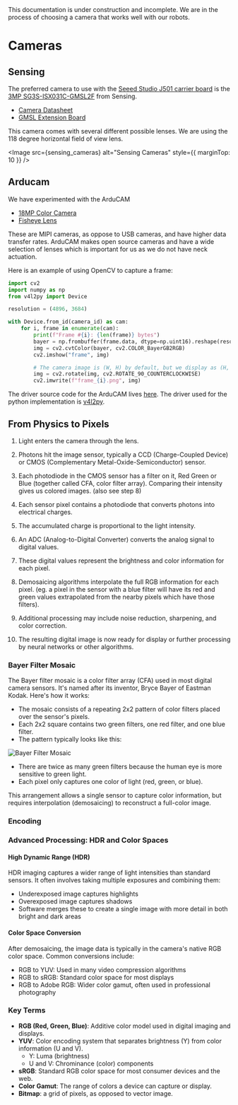 
<Callout type="warning" emoji="⚠️">
This documentation is under construction and incomplete. We are in the process of choosing a camera that works well with our robots.
</Callout>


# Cameras

## Sensing

The preferred camera to use with the [Seeed Studio J501 carrier board](mcu.mdx) is the [3MP SG3S-ISX031C-GMSL2F](https://www.sensing-world.com/en/pd.jsp?id=23) from Sensing.

- [Camera Datasheet](https://autosensee.feishu.cn/file/NvhcbDq4Wo0e4DxG1d7cP19QnIf)
- [GMSL Extension Board](https://www.seeedstudio.com/reServer-Industrial-J501-GMSL-extension-board-p-5949.html)

This camera comes with several different possible lenses. We are using the 118 degree horizontal field of view lens.

<Image src={sensing_cameras} alt="Sensing Cameras" style={{ marginTop: 10 }} />

## Arducam

We have experimented with the ArduCAM

- [18MP Color Camera](https://www.arducam.com/product/arducam-pivariety-18mp-ar1820hs-color-camera-module-for-rpi-cam-b0367)
- [Fisheye Lens](https://www.arducam.com/product/arducam-180-degree-fisheye-1-2-3-m12-mount-with-lens-adapter-for-raspberry-pi-high-quality-camera/)

These are MIPI cameras, as oppose to USB cameras, and have higher data transfer rates.
ArduCAM makes open source cameras and have a wide selection of lenses which is important
for us as we do not have neck actuation.

Here is an example of using OpenCV to capture a frame:

```python
import cv2
import numpy as np
from v4l2py import Device

resolution = (4896, 3684)

with Device.from_id(camera_id) as cam:
    for i, frame in enumerate(cam):
        print(f"Frame #{i}: {len(frame)} bytes")
        bayer = np.frombuffer(frame.data, dtype=np.uint16).reshape(resolution[::-1])
        img = cv2.cvtColor(bayer, cv2.COLOR_BayerGB2RGB)
        cv2.imshow("frame", img)

        # The camera image is (W, H) by default, but we display as (H, W).
        img = cv2.rotate(img, cv2.ROTATE_90_COUNTERCLOCKWISE)
        cv2.imwrite(f"frame_{i}.png", img)
```

The driver source code for the ArduCAM lives [here](https://github.com/ArduCAM/MIPI_Camera).
The driver used for the python implementation is [v4l2py](https://github.com/tiagocoutinho/v4l2py/tree/master).

## From Physics to Pixels

1. Light enters the camera through the lens.

2. Photons hit the image sensor, typically a CCD (Charge-Coupled Device) or CMOS (Complementary Metal-Oxide-Semiconductor) sensor.

3. Each photodiode in the CMOS sensor has a filter on it, Red Green or Blue (together called CFA, color filter array). Comparing their intensity gives us colored images. (also see step 8)

4. Each sensor pixel contains a photodiode that converts photons into electrical charges.

5. The accumulated charge is proportional to the light intensity.

6. An ADC (Analog-to-Digital Converter) converts the analog signal to digital values.

7. These digital values represent the brightness and color information for each pixel.

8. Demosaicing algorithms interpolate the full RGB information for each pixel.
    (eg. a pixel in the sensor with a blue filter will have its red and green values extrapolated from the nearby pixels which have those filters).

9. Additional processing may include noise reduction, sharpening, and color correction.

10. The resulting digital image is now ready for display or further processing by neural networks or other algorithms.

### Bayer Filter Mosaic

The Bayer filter mosaic is a color filter array (CFA) used in most digital camera sensors. It's named after its inventor, Bryce Bayer of Eastman Kodak. Here's how it works:

- The mosaic consists of a repeating 2x2 pattern of color filters placed over the sensor's pixels.
- Each 2x2 square contains two green filters, one red filter, and one blue filter.
- The pattern typically looks like this:

<Image src={bayer} alt="Bayer Filter Mosaic" width={250} height={250} />

- There are twice as many green filters because the human eye is more sensitive to green light.
- Each pixel only captures one color of light (red, green, or blue).

This arrangement allows a single sensor to capture color information, but requires interpolation (demosaicing) to reconstruct a full-color image.


### Encoding



### Advanced Processing: HDR and Color Spaces

#### High Dynamic Range (HDR)

HDR imaging captures a wider range of light intensities than standard sensors. It often involves taking multiple exposures and combining them:

- Underexposed image captures highlights
- Overexposed image captures shadows
- Software merges these to create a single image with more detail in both bright and dark areas

#### Color Space Conversion

After demosaicing, the image data is typically in the camera's native RGB color space. Common conversions include:

- RGB to YUV: Used in many video compression algorithms
- RGB to sRGB: Standard color space for most displays
- RGB to Adobe RGB: Wider color gamut, often used in professional photography

### Key Terms

- **RGB (Red, Green, Blue)**: Additive color model used in digital imaging and displays.
- **YUV**: Color encoding system that separates brightness (Y) from color information (U and V).
  - Y: Luma (brightness)
  - U and V: Chrominance (color) components
- **sRGB**: Standard RGB color space for most consumer devices and the web.
- **Color Gamut**: The range of colors a device can capture or display.
- **Bitmap**: a grid of pixels, as opposed to vector image.
